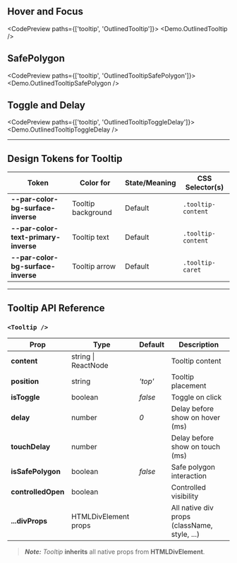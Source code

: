 
## Hover and Focus

<CodePreview paths={['tooltip', 'OutlinedTooltip']}>
  <Demo.OutlinedTooltip />
</CodePreview>

## SafePolygon

<CodePreview paths={['tooltip', 'OutlinedTooltipSafePolygon']}>
  <Demo.OutlinedTooltipSafePolygon />
</CodePreview>

## Toggle and Delay

<CodePreview paths={['tooltip', 'OutlinedTooltipToggleDelay']}>
  <Demo.OutlinedTooltipToggleDelay />
</CodePreview>

---

## Design Tokens for Tooltip

| **Token**                            | **Color for**      | **State/Meaning** | **CSS Selector(s)** |
| ------------------------------------ | ------------------ | ----------------- | ------------------- |
| **--par-color-bg-surface-inverse**   | Tooltip background | Default           | `.tooltip-content`  |
| **--par-color-text-primary-inverse** | Tooltip text       | Default           | `.tooltip-content`  |
| **--par-color-bg-surface-inverse**   | Tooltip arrow      | Default           | `.tooltip-caret`    |

---

## Tooltip API Reference

### `<Tooltip />`

| **Prop**           | **Type**             | **Default** | **Description**                              |
| ------------------ | -------------------- | ----------- | -------------------------------------------- |
| **content**        | string \| ReactNode  |             | Tooltip content                              |
| **position**       | string               | _'top'_     | Tooltip placement                            |
| **isToggle**       | boolean              | _false_     | Toggle on click                              |
| **delay**          | number               | _0_         | Delay before show on hover (ms)              |
| **touchDelay**     | number               |             | Delay before show on touch (ms)              |
| **isSafePolygon**  | boolean              | _false_     | Safe polygon interaction                     |
| **controlledOpen** | boolean              |             | Controlled visibility                        |
| **...divProps**    | HTMLDivElement props |             | All native div props (className, style, ...) |

> **_Note:_** _Tooltip_ **inherits** all native props from **HTMLDivElement**.
